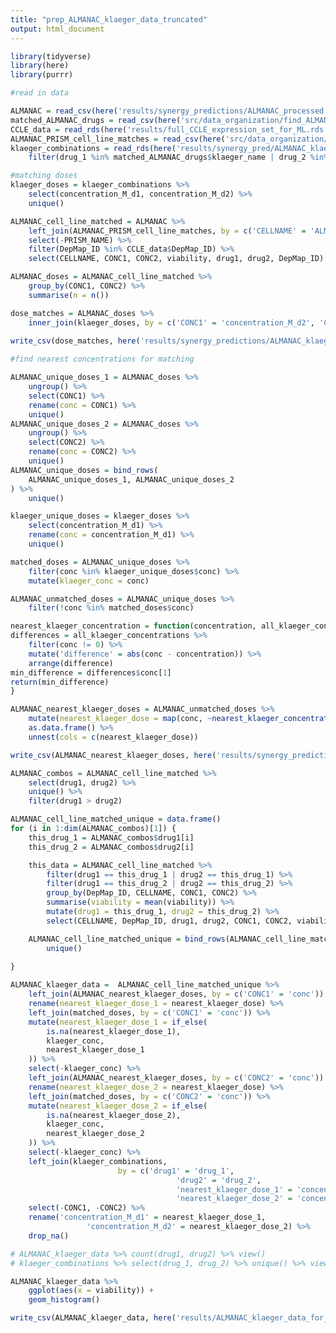 ```yaml
---
title: "prep_ALMANAC_klaeger_data_truncated"
output: html_document
---
```


```r
library(tidyverse)
library(here)
library(purrr)
```

```r
#read in data 

ALMANAC = read_csv(here('results/synergy_predictions/ALMANAC_processed.csv'))
matched_ALMANAC_drugs = read_csv(here('src/data_organization/find_ALMANAC_klaeger_matches/ALMANAC_klaeger_matchlist.csv'))
CCLE_data = read_rds(here('results/full_CCLE_expression_set_for_ML.rds'))
ALMANAC_PRISM_cell_line_matches = read_csv(here('src/data_organization/find_ALMANAC_klaeger_matches/manual_matched_cell_lines.csv'))
klaeger_combinations = read_rds(here('results/synergy_pred/ALMANAC_klaeger_synergy_combos_truncated.rds')) %>% 
	filter(drug_1 %in% matched_ALMANAC_drugs$klaeger_name | drug_2 %in% matched_ALMANAC_drugs$klaeger_name)

```

```r
#matching doses
klaeger_doses = klaeger_combinations %>% 
	select(concentration_M_d1, concentration_M_d2) %>% 
	unique()

ALMANAC_cell_line_matched = ALMANAC %>%
	left_join(ALMANAC_PRISM_cell_line_matches, by = c('CELLNAME' = 'ALMANAC_NAME')) %>% 
	select(-PRISM_NAME) %>% 
	filter(DepMap_ID %in% CCLE_data$DepMap_ID) %>% 
	select(CELLNAME, CONC1, CONC2, viability, drug1, drug2, DepMap_ID)

ALMANAC_doses = ALMANAC_cell_line_matched %>% 
	group_by(CONC1, CONC2) %>% 
	summarise(n = n())

dose_matches = ALMANAC_doses %>% 
	inner_join(klaeger_doses, by = c('CONC1' = 'concentration_M_d2', 'CONC2' = 'concentration_M_d1'))
	
write_csv(dose_matches, here('results/synergy_predictions/ALMANAC_klaeger_dose_matches.csv'))
```

```r
#find nearest concentrations for matching

ALMANAC_unique_doses_1 = ALMANAC_doses %>%
	ungroup() %>% 
	select(CONC1) %>%
	rename(conc = CONC1) %>% 
	unique()
ALMANAC_unique_doses_2 = ALMANAC_doses %>%
	ungroup() %>% 
	select(CONC2) %>% 
	rename(conc = CONC2) %>% 
	unique()
ALMANAC_unique_doses = bind_rows(
	ALMANAC_unique_doses_1, ALMANAC_unique_doses_2
) %>% 
	unique()

klaeger_unique_doses = klaeger_doses %>% 
	select(concentration_M_d1) %>% 
	rename(conc = concentration_M_d1) %>% 
	unique()

matched_doses = ALMANAC_unique_doses %>% 
	filter(conc %in% klaeger_unique_doses$conc) %>% 
	mutate(klaeger_conc = conc)

ALMANAC_unmatched_doses = ALMANAC_unique_doses %>% 
	filter(!conc %in% matched_doses$conc)

nearest_klaeger_concentration = function(concentration, all_klaeger_concentrations) {
differences = all_klaeger_concentrations %>% 
	filter(conc != 0) %>% 
	mutate('difference' = abs(conc - concentration)) %>%  
	arrange(difference) 
min_difference = differences$conc[1]
return(min_difference)
}

ALMANAC_nearest_klaeger_doses = ALMANAC_unmatched_doses %>% 
	mutate(nearest_klaeger_dose = map(conc, ~nearest_klaeger_concentration(., klaeger_unique_doses))) %>% 
	as.data.frame() %>% 
	unnest(cols = c(nearest_klaeger_dose))

write_csv(ALMANAC_nearest_klaeger_doses, here('results/synergy_predictions/ALMANAC_nearest_klaeger_doses.csv'))

```

```r

ALMANAC_combos = ALMANAC_cell_line_matched %>% 
	select(drug1, drug2) %>% 
	unique() %>% 
	filter(drug1 > drug2)

ALMANAC_cell_line_matched_unique = data.frame()
for (i in 1:dim(ALMANAC_combos)[1]) {
	this_drug_1 = ALMANAC_combos$drug1[i]
	this_drug_2 = ALMANAC_combos$drug2[i]

	this_data = ALMANAC_cell_line_matched %>% 
		filter(drug1 == this_drug_1 | drug2 == this_drug_1) %>% 
		filter(drug1 == this_drug_2 | drug2 == this_drug_2) %>% 
		group_by(DepMap_ID, CELLNAME, CONC1, CONC2) %>%
		summarise(viability = mean(viability)) %>% 
		mutate(drug1 = this_drug_1, drug2 = this_drug_2) %>% 
		select(CELLNAME, DepMap_ID, drug1, drug2, CONC1, CONC2, viability)

	ALMANAC_cell_line_matched_unique = bind_rows(ALMANAC_cell_line_matched_unique, this_data)	%>% 
		unique()
	
}

ALMANAC_klaeger_data =  ALMANAC_cell_line_matched_unique %>%
	left_join(ALMANAC_nearest_klaeger_doses, by = c('CONC1' = 'conc')) %>% 
	rename(nearest_klaeger_dose_1 = nearest_klaeger_dose) %>% 
	left_join(matched_doses, by = c('CONC1' = 'conc')) %>% 
	mutate(nearest_klaeger_dose_1 = if_else(
		is.na(nearest_klaeger_dose_1), 
		klaeger_conc, 
		nearest_klaeger_dose_1
	)) %>% 
	select(-klaeger_conc) %>% 
	left_join(ALMANAC_nearest_klaeger_doses, by = c('CONC2' = 'conc')) %>% 
	rename(nearest_klaeger_dose_2 = nearest_klaeger_dose) %>% 
	left_join(matched_doses, by = c('CONC2' = 'conc')) %>% 
	mutate(nearest_klaeger_dose_2 = if_else(
		is.na(nearest_klaeger_dose_2), 
		klaeger_conc, 
		nearest_klaeger_dose_2
	)) %>% 
	select(-klaeger_conc) %>% 
	left_join(klaeger_combinations, 
						by = c('drug1' = 'drug_1',
									 'drug2' = 'drug_2',
									 'nearest_klaeger_dose_1' = 'concentration_M_d1',
									 'nearest_klaeger_dose_2' = 'concentration_M_d2')) %>% 
	select(-CONC1, -CONC2) %>% 
	rename('concentration_M_d1' = nearest_klaeger_dose_1, 
				 'concentration_M_d2' = nearest_klaeger_dose_2) %>% 
	drop_na()

# ALMANAC_klaeger_data %>% count(drug1, drug2) %>% view()
# klaeger_combinations %>% select(drug_1, drug_2) %>% unique() %>% view()

ALMANAC_klaeger_data %>% 
	ggplot(aes(x = viability)) +
	geom_histogram()
```

```r

write_csv(ALMANAC_klaeger_data, here('results/ALMANAC_klaeger_data_for_ml_truncated_updated.csv'))

```


